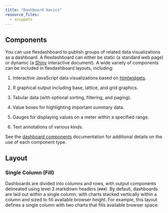 ```yaml
---
title: "Dashboard basics"
resource_files:
  - snippets
---
```



## Components

You can use flexdashboard to publish groups of related data visualizations as a dashboard. A flexdashboard can either be static (a standard web page) or dynamic (a [Shiny](http://shiny.rstudio.com) interactive document). A wide variety of components can be included in flexdashboard layouts, including:

1. Interactive JavaScript data visualizations based on [htmlwidgets](http://www.htmlwidgets.org).

2. R graphical output including base, lattice, and grid graphics.

3. Tabular data (with optional sorting, filtering, and paging).

4. Value boxes for highlighting important summary data.

5. Gauges for displaying values on a meter within a specified range.

6. Text annotations of various kinds.

See the [dashboard components](using.html#components) documentation for additional details on the use of each component type.

## Layout

### Single Column (Fill)

Dashboards are divided into columns and rows, with output components delineated using level 3 markdown headers (`###`). By default, dashboards are laid out within a single column, with charts  stacked vertically within a column and sized to fill available browser height. For example, this layout defines a single column with two charts that fills available browser space:

<div class="row">

<div class="col-md-5">
<div id="singlecolumn"></div>
<script type="text/javascript">loadSnippet('singlecolumn')</script>
</div>

<div class="col-md-7">
<div height="420px" width="100%">
<img class="holder" data-src="holder.js/100px210?size=28&amp;text=Chart 1">
<img class="holder" data-src="holder.js/100px210?size=28&amp;text=Chart 2">
</div>
</div>

</div>

